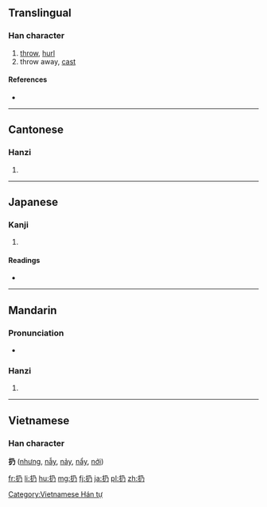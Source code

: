 ==Translingual==

===Han character===
{{Han char|rn=64|rad=手|as=02|sn=5|four=5702<sub>7</sub>|canj=手弓竹尸 (QNHS)}}

# [[throw]], [[hurl]]
# throw away, [[cast]]

====References====
* {{Han ref|kx=0417.130|dkj=11782|dj=0764.010|hdz=31828.010|uh=6254|ud=25172|bh=A5B5|bd=42421}}

----

==Cantonese==

===Hanzi===
{{yue-hanzi|jyut=|y=wing4, ying4}}

# {{defn|lang=yue|sort=手02}}

----

==Japanese==

===Kanji===
{{ja-kanji|grade=|rs=手02}}

# {{defn|lang=ja|sort=手02}}

====Readings====
* {{ja-readings|on=じょう (jō), にょう (nyō)|kun=[[よる]] (yoru), [[ふれる]] (fureru), [[すてる]] (suteru)}}

----

==Mandarin==

===Pronunciation===
* {{audio|Zh-reng.ogg|Audio}}

===Hanzi===
{{cmn-hanzi|pin=[[rēng]] ([[reng1]]), [[rèng]] ([[reng4]])|wg=jeng<sup>1</sup>, jeng<sup>4</sup>}}
#{{defn|lang=cmn|sort=手02}}

----

==Vietnamese==
===Han character===
'''扔''' ([[nhưng]], [[nẫy]], [[nảy]], [[nẩy]], [[nới]])

[[Category:Vietnamese Hán tự]]

[[fr:扔]]
[[li:扔]]
[[hu:扔]]
[[mg:扔]]
[[fj:扔]]
[[ja:扔]]
[[pl:扔]]
[[zh:扔]]